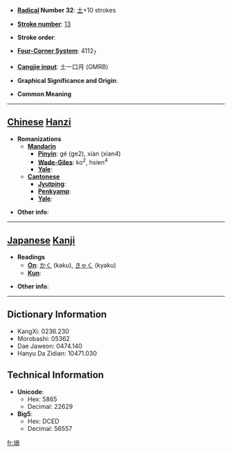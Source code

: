* '''[[Wiktionary:Chinese radical index| Radical]] Number 32''': [[Wiktionary:Chinese radical index 土|土]]+10 strokes

* '''[[Wiktionary:Chinese total strokes index|Stroke number]]''': [[Wiktionary:Chinese total strokes index 13|13]]

* '''Stroke order''': 

* '''[[Wiktionary:Chinese four corner index|Four-Corner System]]''': 4112<sub>7</sub>

* '''[[Wiktionary:Chinese Cangjie index|Cangjie input]]''': 土一口月 (GMRB)

* '''Graphical Significance and Origin''': 

* '''Common Meaning'''

----

== [[Chinese]] [[Hanzi]] ==

* '''Romanizations'''
** '''[[Mandarin]]'''
*** '''[[Pinyin]]''': gé (ge2), xiàn (xian4)
*** '''[[Wade-Giles]]''': ko<sup>2</sup>, hsien<sup>4</sup>
*** '''[[Yale]]''': 
** '''[[Cantonese]]'''
*** '''[[Jyutping]]''':
*** '''[[Penkyamp]]''': 
*** '''[[Yale]]''': 

* '''Other info''': 

----

== [[Japanese]] [[Kanji]] ==

* '''Readings'''
** '''[[On]]''': [[かく]] (kaku), [[きゃく]] (kyaku)
** '''[[Kun]]''': 

* '''Other info''':  

----

== Dictionary Information ==

* KangXi: 0236.230
* Morobashi: 05362
* Dae Jaweon: 0474.140
* Hanyu Da Zidian: 10471.030

== Technical Information ==

* '''Unicode''':
** Hex: 5865
** Decimal: 22629
* '''Big5''':
** Hex: DCED
** Decimal: 56557

[[fr:塥]]